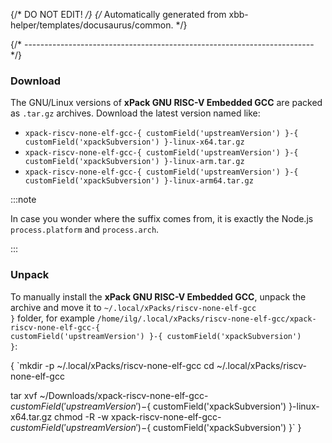 {/* DO NOT EDIT! */}
{/* Automatically generated from xbb-helper/templates/docusaurus/common. */}



{/* ------------------------------------------------------------------------ */}

### Download

The GNU/Linux versions of **xPack GNU RISC-V Embedded GCC**
are packed as `.tar.gz` archives.
Download the latest version named like:

* <code>xpack-riscv-none-elf-gcc-{ customField('upstreamVersion') }-{ customField('xpackSubversion') }-linux-x64.tar.gz</code>
* <code>xpack-riscv-none-elf-gcc-{ customField('upstreamVersion') }-{ customField('xpackSubversion') }-linux-arm.tar.gz</code>
* <code>xpack-riscv-none-elf-gcc-{ customField('upstreamVersion') }-{ customField('xpackSubversion') }-linux-arm64.tar.gz</code>

:::note

In case you wonder where the suffix comes
from, it is exactly the Node.js `process.platform` and `process.arch`.

:::

### Unpack

To manually install the <b>xPack GNU RISC-V Embedded GCC</b>,
unpack the archive and move it
to <code>~/.local/xPacks/riscv-none-elf-gcc }</code> folder, for example
<code>/home/ilg/.local/xPacks/riscv-none-elf-gcc/xpack-riscv-none-elf-gcc-{ customField('upstreamVersion') }-{ customField('xpackSubversion') }</code>:

<CodeBlock language="console"> {
`mkdir -p ~/.local/xPacks/riscv-none-elf-gcc
cd ~/.local/xPacks/riscv-none-elf-gcc

tar xvf ~/Downloads/xpack-riscv-none-elf-gcc-${ customField('upstreamVersion') }-${ customField('xpackSubversion') }-linux-x64.tar.gz
chmod -R -w xpack-riscv-none-elf-gcc-${ customField('upstreamVersion') }-${ customField('xpackSubversion') }`
} </CodeBlock>
